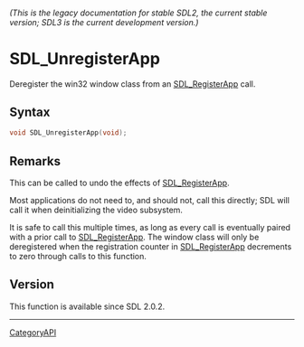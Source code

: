 ====== (This is the legacy documentation for stable SDL2, the current stable version; SDL3 is the current development version.) ======
= SDL_UnregisterApp =

Deregister the win32 window class from an [[SDL_RegisterApp]] call.

== Syntax ==

<syntaxhighlight lang='c'>
void SDL_UnregisterApp(void);
</syntaxhighlight>

== Remarks ==

This can be called to undo the effects of [[SDL_RegisterApp]].

Most applications do not need to, and should not, call this directly; SDL
will call it when deinitializing the video subsystem.

It is safe to call this multiple times, as long as every call is eventually
paired with a prior call to [[SDL_RegisterApp]]. The window class will only
be deregistered when the registration counter in [[SDL_RegisterApp]]
decrements to zero through calls to this function.

== Version ==

This function is available since SDL 2.0.2.

----
[[CategoryAPI]]



